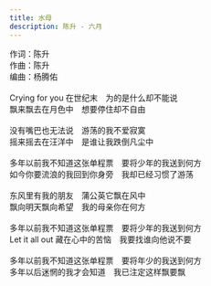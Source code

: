 ```yaml
---
title: 水母
description: 陈升 - 六月
---
```


作词：陈升<br />作曲：陈升<br />编曲：杨腾佑<br /><br />Crying for you 在世纪末　为的是什么却不能说<br />飘来飘去在月色中　想要停住却不自由<br /><br />没有嘴巴也无法说　游荡的我不爱寂寞<br />摇来摇去在汪洋中　是谁让我跌倒凡尘中<br /><br />多年以前我不知道这张单程票　要将少年的我送到何方<br />如今你要流浪的我回到你身旁　我却已经习惯了游荡<br /><br />东风里有我的朋友　蒲公英它飘在风中<br />飘向明天飘向希望　我的母亲你在何方<br /><br />多年以前我不知道这张单程票　要将少年的我送到何方<br />Let it all out 藏在心中的苦恼　我要找谁向他说不要<br /><br />多年以前我不知道这张单程票　要将年少的我送到何方<br />多年以后迷惘的我才会知道　我已注定这样飘要飘